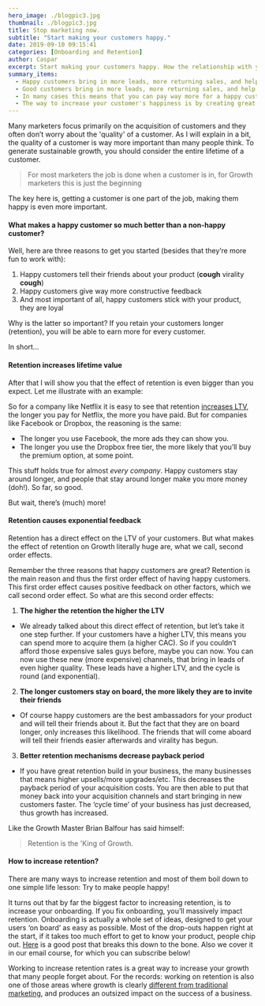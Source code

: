 ```yaml
---
hero_image: ./blogpic3.jpg
thumbnail: ./blogpic3.jpg
title: Stop marketing now.
subtitle: "Start making your customers happy."
date: 2019-09-10 09:15:41
categories: [Onboarding and Retention]
author: Caspar
excerpt: Start making your customers happy. How the relationship with your customers is so much more important than you think. In every stage of your business.
summary_items:
  - Happy customers bring in more leads, more returning sales, and help you improve your business
  - Good customers bring in more leads, more returning sales, and help you improve your business.
  - In many cases this means that you can pay way more for a happy customer than an unhappy one.
  - The way to increase your customer's happiness is by creating great retention and onboarding systems.
---
```


Many marketers focus primarily on the acquisition of customers and they often don’t worry about the 'quality' of a customer. As I will explain in a bit, the quality of a customer is way more important than many people think. To generate sustainable growth, you should consider the entire lifetime of a customer.

<BlockQuote name="">
  For most marketers the job is done when a customer is in, for Growth marketers
  this is just the beginning
</BlockQuote>

The key here is, getting a customer is one part of the job, making them happy is even more important.

#### **What makes a happy customer so much better than a non-happy customer?**

Well, here are three reasons to get you started (besides that they’re more fun to work with):

1. Happy customers tell their friends about your product (**cough** virality **cough**)
2. Happy customers give way more constructive feedback
3. And most important of all, happy customers stick with your product, they are loyal

Why is the latter so important? If you retain your customers longer (retention), you will be able to earn more for every customer.

In short...

#### **Retention increases lifetime value**

After that I will show you that the effect of retention is even bigger than you expect. Let me illustrate with an example:

So for a company like Netflix it is easy to see that retention [increases LTV](/blog/you-cant-do-marketing-if-you-dont-know-the-lifetime-value), the longer you pay for Netflix, the more you have paid. But for companies like Facebook or Dropbox, the reasoning is the same:

- The longer you use Facebook, the more ads they can show you.
- The longer you use the Dropbox free tier, the more likely that you’ll buy the premium option, at some point.

This stuff holds true for almost _every company_. Happy customers stay around longer, and people that stay around longer make you more money (doh!). So far, so good.

But wait, there’s (much) more!

#### **Retention causes exponential feedback**

Retention has a direct effect on the LTV of your customers. But what makes the effect of retention on Growth literally huge are, what we call, second order effects.

Remember the three reasons that happy customers are great? Retention is the main reason and thus the first order effect of having happy customers. This first order effect causes positive feedback on other factors, which we call second order effect. So what are this second order effects:

1. **The higher the retention the higher the LTV**

- We already talked about this direct effect of retention, but let’s take it one step further. If your customers have a higher LTV, this means you can spend more to acquire them (a higher CAC). So if you couldn’t afford those expensive sales guys before, maybe you can now. You can now use these new (more expensive) channels, that bring in leads of even higher quality. These leads have a higher LTV, and the cycle is round (and exponential).

2. **The longer customers stay on board, the more likely they are to invite their friends**

- Of course happy customers are the best ambassadors for your product and will tell their friends about it. But the fact that they are on board longer, only increases this likelihood. The friends that will come aboard will tell their friends easier afterwards and virality has begun.

3. **Better retention mechanisms decrease payback period**

- If you have great retention build in your business, the many businesses that means higher upsells/more upgrades/etc. This decreases the payback period of your acquisition costs. You are then able to put that money back into your acquisition channels and start bringing in new customers faster. The ‘cycle time’ of your business has just decreased, thus growth has increased.

Like the Growth Master Brian Balfour has said himself:

<BlockQuote name="">Retention is the 'King of Growth.</BlockQuote>

#### **How to increase retention?**

There are many ways to increase retention and most of them boil down to one simple life lesson: Try to make people happy!

It turns out that by far the biggest factor to increasing retention, is to increase your onboarding. If you fix onboarding, you’ll massively impact retention. Onboarding is actually a whole set of ideas, designed to get your users ‘on board’ as easy as possible. Most of the drop-outs happen right at the start, if it takes too much effort to get to know your product, people chip out. <a href="ttps://www.useronboard.com/bulletproof-user-onboarding/" target="_blank">Here</a> is a good post that breaks this down to the bone. Also we cover it in our email course, for which you can subscribe below!

Working to increase retention rates is a great way to increase your growth that many people forget about. For the records: working on retention is also one of those areas where growth is clearly [different from traditional marketing](http://link-naar-een-blog-post-van-ons-hierover.com), and produces an outsized impact on the success of a business.
